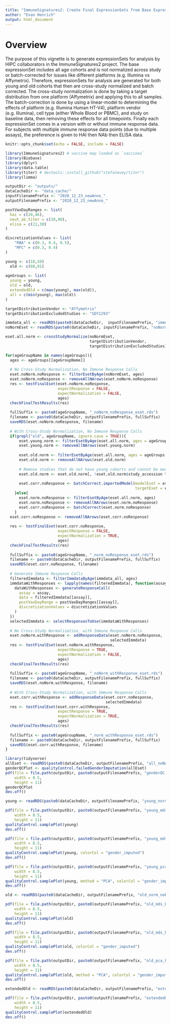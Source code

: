 ```yaml
---
title: "ImmuneSignatures2: Create Final ExpressionSets from Base ExpressionSet"
author: "Evan Henrich"
output: html_document
---
```


# Overview
The purpose of this vignette is to generate expressionSets for analysis by HIPC collaborators in the ImmuneSignatures2 project.  The base expressionSet includes all age cohorts and is not normalized across study or batch-corrected for issues like different platforms (e.g. Illumina vs Affymetrix).  Therefore, expressionSets for analysis are generated for both young and old cohorts that then are cross-study normalized and batch corrected.  The cross-study normalization is done by taking a target distribution from one platform (Affymetrix) and applying this to all samples. The batch-correction is done by using a linear-model to determining the effects of platform (e.g. Illumina Human HT-V4), platform vendor (e.g. Illumina), cell type (either Whole Blood or PBMC), and study on baseline data, then removing these effects for all timepoints.  Finally each expressionSet comes in a version with or without immune response data.  For subjects with multiple immune response data points (due to multiple assays), the preference is given to HAI then NAb then ELISA data.

```r
knitr::opts_chunk$set(echo = FALSE, include = FALSE)
```

```r
library(ImmuneSignatures2) # vaccine map loaded as `vaccines`
library(Biobase)
library(dplyr)
library(data.table)
library(titer) # devtools::install_github("stefanavey/titer")
library(limma)
```

```r
outputDir <- "outputs/"
dataCacheDir <- "data_cache/"
inputFilenamePrefix <- "2020_12_23_newAnno_"
outputFilenamePrefix <- "2020_12_23_newAnno_"
```


```r
postVaxDayRanges <- list(
  hai = c(20,46),
  neut_ab_titer = c(28,90),
  elisa = c(21,30)
)

discretizationValues <- list(
    "RBA" = c(0.3, 0.4, 0.5),
    "MFC" = c(0.3, 0.4)
)

young <- c(18,50)
  old <- c(60,91)
  
ageGroups <- list(
  young = young,
  old = old,
  extendedOld = c(max(young), max(old)),
  all = c(min(young), max(old))
)

targetDistributionVendor <- "Affymetrix"
targetDistributionExcludedStudies <- "SDY1293"
```

```r
immdata_all <- readRDS(paste0(dataCacheDir,  inputFilenamePrefix, "immdata_all.rds"))
noNormEset <- readRDS(paste0(dataCacheDir, inputFilenamePrefix, "noNormEset.rds"))
```

```r
eset.all.norm <- crossStudyNormalize(noNormEset, 
                                     targetDistributionVendor, 
                                     targetDistributionExcludedStudies)
```

```r
for(ageGroupName in names(ageGroups)){
  ages <- ageGroups[[ageGroupName]]
  
  # No Cross-Study Normalization, No Immune Response Calls
  eset.noNorm.noResponse <- filterEsetByAge(noNormEset, ages)
  eset.noNorm.noResponse <- removeAllNArows(eset.noNorm.noResponse)
  res <- testFinalEset(eset.noNorm.noResponse, 
                       expectResponse = FALSE, 
                       expectNormalization = FALSE, 
                       ages)
  checkFinalTestResults(res)
  
  fullSuffix <- paste0(ageGroupName, "_noNorm_noResponse_eset.rds")
  filename <- paste0(dataCacheDir, outputFilenamePrefix, fullSuffix)
  saveRDS(eset.noNorm.noResponse, filename)
  
  # With Cross-Study Normalization, No Immune Response Calls
  if(grepl("old", ageGroupName, ignore.case = TRUE)){
      eset.young.norm <- filterEsetByAge(eset.all.norm, ages = ageGroups[["young"]])
      eset.young.norm <- removeAllNArows(eset.young.norm)
      
      eset.old.norm <- filterEsetByAge(eset.all.norm, ages = ageGroups[[ageGroupName]])
      eset.old.norm <- removeAllNArows(eset.old.norm)
      
      # Remove studies that do not have young cohorts and cannot be modeled
      eset.old.norm <- eset.old.norm[, !eset.old.norm$study_accession %in% c("SDY1368","SDY67") ]
      
      eset.corr.noResponse <- batchCorrect.importedModel(modelEset = eset.young.norm,
                                                         targetEset = eset.old.norm)
    }else{
      eset.norm.noResponse <- filterEsetByAge(eset.all.norm, ages)
      eset.norm.noResponse <- removeAllNArows(eset.norm.noResponse)
      eset.corr.noResponse <- batchCorrect(eset.norm.noResponse)
    }
  eset.corr.noResponse <- removeAllNArows(eset.corr.noResponse)
  
  res <- testFinalEset(eset.corr.noResponse, 
                       expectResponse = FALSE, 
                       expectNormalization = TRUE, 
                       ages)
  checkFinalTestResults(res)
  
  fullSuffix <- paste0(ageGroupName, "_norm_noResponse_eset.rds")
  filename <- paste0(dataCacheDir, outputFilenamePrefix, fullSuffix)
  saveRDS(eset.corr.noResponse, filename)
  
  # Generate Immune Response Calls
  filteredImmdata <- filterImmdataByAge(immdata_all, ages)
  immdataWithResponses <- lapply(names(filteredImmdata), function(assay){
    dataWithResponses <- generateResponseCall(
      assay = assay,
      data = filteredImmdata[[assay]],
      postVaxDayRange = postVaxDayRanges[[assay]],
      discretizationValues = discretizationValues
    )
  })
  selectedImmdata <- selectResponsesToUse(immdataWithResponses)
    
  # No Cross-Study Normalization, with Immune Response Calls
  eset.noNorm.withResponse <- addResponseData(eset.noNorm.noResponse,
                                              selectedImmdata)
  res <- testFinalEset(eset.noNorm.withResponse, 
                       expectResponse = TRUE, 
                       expectNormalization = FALSE, 
                       ages)
  checkFinalTestResults(res)
  
  fullSuffix <- paste0(ageGroupName, "_noNorm_withResponse_eset.rds")
  filename <- paste0(dataCacheDir, outputFilenamePrefix, fullSuffix)
  saveRDS(eset.noNorm.withResponse, filename)
  
  # With Cross-Study Normalization, with Immune Response Calls
  eset.corr.withResponse <- addResponseData(eset.corr.noResponse, 
                                            selectedImmdata)
  res <- testFinalEset(eset.corr.withResponse, 
                       expectResponse = TRUE, 
                       expectNormalization = TRUE, 
                       ages)
  checkFinalTestResults(res)
  
  fullSuffix <- paste0(ageGroupName, "_norm_withResponse_eset.rds")
  filename <- paste0(dataCacheDir, outputFilenamePrefix, fullSuffix)
  saveRDS(eset.corr.withResponse, filename)
}
```

```r
library(tidyverse)
allEset <- readRDS(paste0(dataCacheDir, outputFilenamePrefix, "all_noNorm_noResponse_eset.rds"))
genderQCPlot <- qualityControl.failedGenderImputation(allEset)
pdf(file = file.path(outputDir, paste0(outputFilenamePrefix, "genderQC.pdf")),
    width = 8.5,
    height = 11)
genderQCPlot
dev.off()

young <- readRDS(paste0(dataCacheDir, outputFilenamePrefix, "young_norm_noResponse_eset.rds"))

pdf(file = file.path(outputDir, paste0(outputFilenamePrefix, "young_mds_byStudy.pdf")),
    width = 8.5,
    height = 11)
qualityControl.samplePlot(young)
dev.off()

pdf(file = file.path(outputDir, paste0(outputFilenamePrefix, "young_mds_byGenderImputed.pdf")),
    width = 8.5,
    height = 11)
qualityControl.samplePlot(young, colorCol = "gender_imputed")
dev.off()

pdf(file = file.path(outputDir, paste0(outputFilenamePrefix, "young_pca_byGenderImputed.pdf")),
    width = 8.5,
    height = 11)
qualityControl.samplePlot(young, method = "PCA", colorCol = "gender_imputed")
dev.off()

old <- readRDS(paste0(dataCacheDir, outputFilenamePrefix, "old_norm_noResponse_eset.rds"))

pdf(file = file.path(outputDir, paste0(outputFilenamePrefix, "old_mds_byStudy.pdf")),
    width = 8.5,
    height = 11)
qualityControl.samplePlot(old)
dev.off()

pdf(file = file.path(outputDir, paste0(outputFilenamePrefix, "old_mds_byGenderImputed.pdf")),
    width = 8.5,
    height = 11)
qualityControl.samplePlot(old, colorCol = "gender_imputed")
dev.off()

pdf(file = file.path(outputDir, paste0(outputFilenamePrefix, "old_pca_byGenderImputed.pdf")),
    width = 8.5,
    height = 11)
qualityControl.samplePlot(old, method = "PCA", colorCol = "gender_imputed")
dev.off()

extendedOld <- readRDS(paste0(dataCacheDir, outputFilenamePrefix, "extendedOld_norm_noResponse_eset.rds"))

pdf(file = file.path(outputDir, paste0(outputFilenamePrefix, "extendedOld_mds_byStudy.pdf")),
    width = 8.5,
    height = 11)
qualityControl.samplePlot(extendedOld)
dev.off()
```
